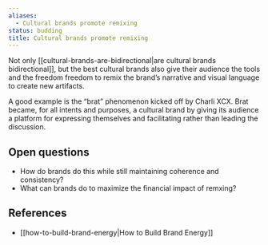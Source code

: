 ```yaml
---
aliases:
  - Cultural brands promote remixing
status: budding
title: Cultural brands promote remixing
---
```

Not only [[cultural-brands-are-bidirectional|are cultural brands bidirectional]], but the best cultural brands also give their audience the tools and the freedom freedom to remix the brand’s narrative and visual language to create new artifacts.

A good example is the “brat” phenomenon kicked off by Charli XCX. Brat became, for all intents and purposes, a cultural brand by giving its audience a platform for expressing themselves and facilitating rather than leading the discussion.

## Open questions

- How do brands do this while still maintaining coherence and consistency?
- What can brands do to maximize the financial impact of remxing?

## References

- [[how-to-build-brand-energy|How to Build Brand Energy]]
